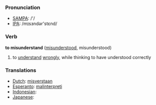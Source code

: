 === Pronunciation ===
*[[w:SAMPA|SAMPA]]: /'/
*[[w:IPA|IPA]]: /mɪsɜndər'stεnd/

=== Verb ===

'''to misunderstand''' ([[misunderstood]], misunderstood)

# to [[understand]] [[wrongly]], while thinking to have understood correctly

=== Translations ===
*[[Dutch]]: [[misverstaan]]
*[[Esperanto]]: [[malinterpreti]]
*[[Indonesian]]: [[]]
*[[Japanese]]: [[]]